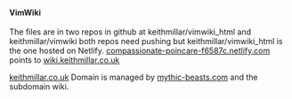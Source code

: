 ==== VimWiki ====

The files are in two repos in github at keithmillar/vimwiki_html and
keithmillar/vimwiki both repos need pushing but keithmillar/vimwiki_html is the
one hosted on Netlify.
[[https://compassionate-poincare-f6587c.netlify.com|compassionate-poincare-f6587c.netlify.com]]
points to [[https://wiki.keithmillar.co.uk|wiki.keithmillar.co.uk]]

[[https://keithmillar.co.uk|keithmillar.co.uk]] Domain is managed by
[[https://www.mythic-beasts.com/|mythic-beasts.com]] and the subdomain wiki.
